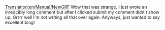[[Translation:en/Manual/NewGRF]]
Wow that was strange. I just wrote an inredcibly long comment but after I clicked submit my comment didn't show up. Grrrr  well I'm not writing all that over again. Anyways, just wanted to say excellent blog!